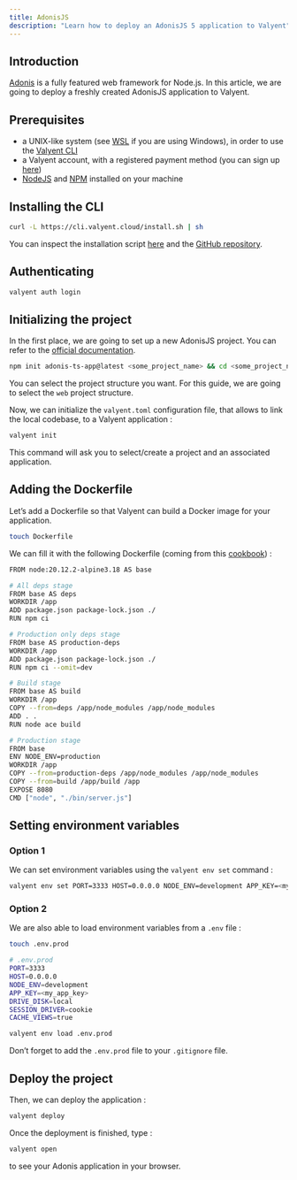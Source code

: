 ```yaml
---
title: AdonisJS
description: "Learn how to deploy an AdonisJS 5 application to Valyent"
---
```


## Introduction

[Adonis](https://adonisjs.com/) is a fully featured web framework for Node.js. In this article, we are going to deploy a freshly created AdonisJS application to Valyent.

## Prerequisites

- a UNIX-like system (see [WSL](https://learn.microsoft.com/en-us/windows/wsl/install) if you are using Windows), in order to use the [Valyent CLI](https://docs.valyent.cloud/cli)
- a Valyent account, with a registered payment method (you can sign up [here](https://console.valyent.cloud/auth/sign-up))
- [NodeJS](https://nodejs.org) and [NPM](https://www.npmjs.com) installed on your machine

## Installing the CLI

```bash
curl -L https://cli.valyent.cloud/install.sh | sh
```

You can inspect the installation script [here](https://cli.valyent.cloud/install.sh) and the [GitHub repository](https://github.com/valyentdev/cli).

## Authenticating

```bash
valyent auth login
```

## Initializing the project

In the first place, we are going to set up a new AdonisJS project. You can refer to the [official documentation](https://docs.adonisjs.com/guides/installation).

```bash
npm init adonis-ts-app@latest <some_project_name> && cd <some_project_name>
```

You can select the project structure you want. For this guide, we are going to select the `web` project structure.

Now, we can initialize the `valyent.toml` configuration file, that allows to link the local codebase, to a Valyent application :

```bash
valyent init
```

This command will ask you to select/create a project and an associated application.

## Adding the Dockerfile

Let’s add a Dockerfile so that Valyent can build a Docker image for your application.

```bash
touch Dockerfile
```

We can fill it with the following Dockerfile (coming from this [cookbook](https://docs.adonisjs.com/cookbooks/dockerizing-adonis)) :

```bash
FROM node:20.12.2-alpine3.18 AS base

# All deps stage
FROM base AS deps
WORKDIR /app
ADD package.json package-lock.json ./
RUN npm ci

# Production only deps stage
FROM base AS production-deps
WORKDIR /app
ADD package.json package-lock.json ./
RUN npm ci --omit=dev

# Build stage
FROM base AS build
WORKDIR /app
COPY --from=deps /app/node_modules /app/node_modules
ADD . .
RUN node ace build

# Production stage
FROM base
ENV NODE_ENV=production
WORKDIR /app
COPY --from=production-deps /app/node_modules /app/node_modules
COPY --from=build /app/build /app
EXPOSE 8080
CMD ["node", "./bin/server.js"]
```

## Setting environment variables

### Option 1

We can set environment variables using the `valyent env set` command :

```bash
valyent env set PORT=3333 HOST=0.0.0.0 NODE_ENV=development APP_KEY=<my_app_key> DRIVE_DISK=local SESSION_DRIVER=cookie CACHE_VIEWS=true
```

### Option 2

We are also able to load environment variables from a `.env` file :

```bash
touch .env.prod
```

```bash
# .env.prod
PORT=3333
HOST=0.0.0.0
NODE_ENV=development
APP_KEY=<my_app_key>
DRIVE_DISK=local
SESSION_DRIVER=cookie
CACHE_VIEWS=true
```

```bash
valyent env load .env.prod
```

Don’t forget to add the `.env.prod` file to your `.gitignore` file.

## Deploy the project

Then, we can deploy the application :

```bash
valyent deploy
```

Once the deployment is finished, type :

```bash
valyent open
```

to see your Adonis application in your browser.
